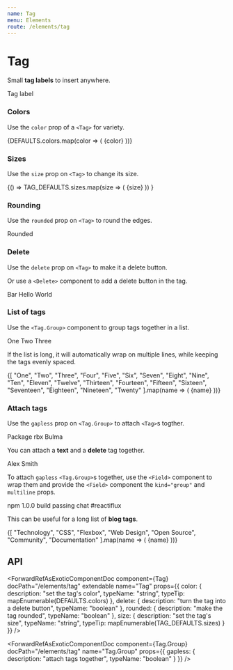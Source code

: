```yaml
---
name: Tag
menu: Elements
route: /elements/tag
---
```




# Tag

Small **tag labels** to insert anywhere.

<Playground>
  <Tag>Tag label</Tag>
</Playground>

### Colors

Use the `color` prop of a `<Tag>` for variety.

<Playground>
  <Tag.Group>
    {DEFAULTS.colors.map(color => (
      <Tag key={color} color={color}>
        {color}
      </Tag>
    ))}
  </Tag.Group>
</Playground>

### Sizes

Use the `size` prop on `<Tag>` to change its size.

<Playground>
  {() =>
    TAG_DEFAULTS.sizes.map(size => (
      <Block key={size}>
        <Tag key={size} size={size}>
          {size}
        </Tag>
      </Block>
    ))
  }
</Playground>

### Rounding

Use the `rounded` prop on `<Tag>` to round the edges.

<Playground>
  <Tag rounded>Rounded</Tag>
</Playground>

### Delete

Use the `delete` prop on `<Tag>` to make it a delete button.

<Playground>
  <Tag delete />
</Playground>

Or use a `<Delete>` component to add a delete button in the tag.

<Playground>
  <Block>
    <Tag color="success">
      Bar
      <Delete size="small" />
    </Tag>
  </Block>

<Block>
  <Tag color="warning" size="medium">
    Hello
    <Delete size="small" />
  </Tag>
</Block>

  <Block>
    <Tag color="danger" size="large">
      World
      <Delete />
    </Tag>
  </Block>
</Playground>

### List of tags

Use the `<Tag.Group>` component to group tags together in a list.

<Playground>
  <Tag.Group>
    <Tag>One</Tag>
    <Tag>Two</Tag>
    <Tag>Three</Tag>
  </Tag.Group>
</Playground>

If the list is long, it will automatically wrap on multiple lines, while keeping the tags evenly spaced.

<Playground>
  <Tag.Group>
    {[
      "One",
      "Two",
      "Three",
      "Four",
      "Five",
      "Six",
      "Seven",
      "Eight",
      "Nine",
      "Ten",
      "Eleven",
      "Twelve",
      "Thirteen",
      "Fourteen",
      "Fifteen",
      "Sixteen",
      "Seventeen",
      "Eighteen",
      "Nineteen",
      "Twenty"
    ].map(name => (
      <Tag key={name}>{name}</Tag>
    ))}
  </Tag.Group>
</Playground>

### Attach tags

Use the `gapless` prop on `<Tag.Group>` to attach `<Tag>`s togther.

<Playground>
  <Tag.Group gapless>
    <Tag>Package</Tag>
    <Tag color="info">rbx</Tag>
    <Tag color="primary">Bulma</Tag>
  </Tag.Group>
</Playground>

You can attach a **text** and a **delete** tag together.

<Playground>
  <Tag.Group gapless>
    <Tag color="danger">Alex Smith</Tag>
    <Tag delete />
  </Tag.Group>
</Playground>

To attach `gapless` `<Tag.Group>`s together, use the `<Field>` component to wrap them and provide the `<Field>` component the `kind="group"` and `multiline` props.

<Playground>
  <Field kind="group" multiline>
    <Control>
      <Tag.Group gapless>
        <Tag color="dark">npm</Tag>
        <Tag color="info">1.0.0</Tag>
      </Tag.Group>
    </Control>
    <Control>
      <Tag.Group gapless>
        <Tag color="dark">build</Tag>
        <Tag color="success">passing</Tag>
      </Tag.Group>
    </Control>
    <Control>
      <Tag.Group gapless>
        <Tag color="dark">chat</Tag>
        <Tag color="primary">#reactiflux</Tag>
      </Tag.Group>
    </Control>
  </Field>
</Playground>

This can be useful for a long list of **blog tags**.

<Playground>
  <Field multiline kind="group">
    {[
      "Technology",
      "CSS",
      "Flexbox",
      "Web Design",
      "Open Source",
      "Community",
      "Documentation"
    ].map(name => (
      <Control key={name}>
        <Tag.Group gapless>
          <Tag color="link">{name}</Tag>
          <Tag delete />
        </Tag.Group>
      </Control>
    ))}
  </Field>
</Playground>

## API

<ForwardRefAsExoticComponentDoc
  component={Tag}
  docPath="/elements/tag"
  extendable
  name="Tag"
  props={{
    color: {
      description: "set the tag's color",
      typeName: "string",
      typeTip: mapEnumerable(DEFAULTS.colors)
    },
    delete: {
      description: "turn the tag into a delete button",
      typeName: "boolean"
    },
    rounded: {
      description: "make the tag rounded",
      typeName: "boolean"
    },
    size: {
      description: "set the tag's size",
      typeName: "string",
      typeTip: mapEnumerable(TAG_DEFAULTS.sizes)
    }
  }}
/>

<ForwardRefAsExoticComponentDoc
  component={Tag.Group}
  docPath="/elements/tag"
  name="Tag.Group"
  props={{
    gapless: {
      description: "attach tags together",
      typeName: "boolean"
    }
  }}
/>
